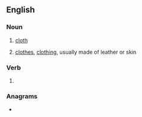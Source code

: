 ==English==

===Noun===
{{en-noun|~}}

# {{lb|en|obsolete}} [[cloth]]
# {{lb|en|obsolete}} [[clothes]], [[clothing]], usually made of leather or skin

===Verb===
{{en-verb}}

# {{obsolete form of|en|clothe}}

===Anagrams===
* {{anagrams|en|a=achlot|chalot}}